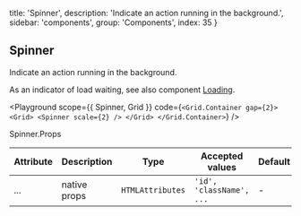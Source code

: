
  title: 'Spinner',
  description: 'Indicate an action running in the background.',
  sidebar: 'components',
  group: 'Components',
  index: 35
}

## Spinner

Indicate an action running in the background.

As an indicator of load waiting, see also component [Loading](/docs/components/loading).

<Playground
  scope={{ Spinner, Grid }}
  code={`
<Grid.Container gap={2}>
  <Grid>
    <Spinner scale={2} />
  </Grid>
</Grid.Container>
`}
/>

<Attributes edit="/pages/docs/components/spinner.mdx">
<Attributes.Title>Spinner.Props</Attributes.Title>

| Attribute | Description  | Type             | Accepted values          | Default |
| --------- | ------------ | ---------------- | ------------------------ | ------- |
| ...       | native props | `HTMLAttributes` | `'id', 'className', ...` | -       |

</Attributes>

